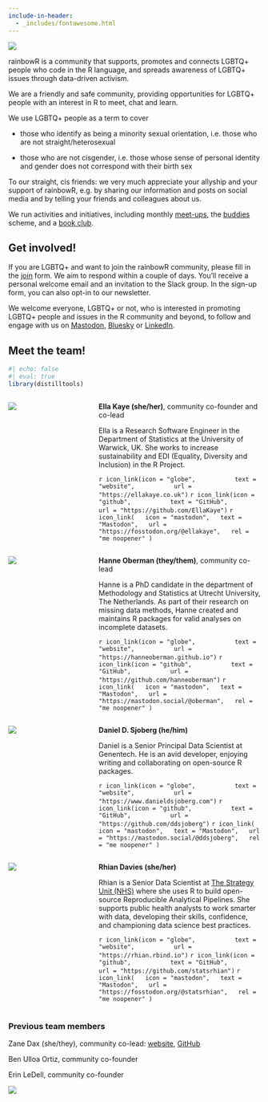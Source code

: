 ```yaml
---
include-in-header: 
  - _includes/fontawesome.html
---
```


![](images/rainbowR-banner-thin1.svg)

rainbowR is a community that supports, promotes and connects LGBTQ+ people who code in the R language, and spreads awareness of LGBTQ+ issues through data-driven activism. 

We are a friendly and safe community, providing opportunities for LGBTQ+ people with an interest in R to meet, chat and learn.

We use LGBTQ+ people as a term to cover

-   those who identify as being a minority sexual orientation, i.e. those who are not straight/heterosexual

-   those who are not cisgender, i.e. those whose sense of personal identity and gender does not correspond with their birth sex

To our straight, cis friends: we very much appreciate your allyship and your support of rainbowR, e.g. by sharing our information and posts on social media and by telling your friends and colleagues about us.

We run activities and initiatives, including monthly [meet-ups](meetups.qmd), the [buddies](buddies.qmd) scheme, and a [book club](book-club.qmd).

## Get involved!

If you are LGBTQ+ and want to join the rainbowR community, please fill in the [join](https://docs.google.com/forms/d/1y7SOWE3IW-fpR_5Cd4mK-CMUpFZ-hvhY4cTj34JqTVE/) form. We aim to respond within a couple of days. You'll receive a personal welcome email and an invitation to the Slack group. In the sign-up form, you can also opt-in to our newsletter.

We welcome everyone, LGBTQ+ or not, who is interested in promoting LGBTQ+ people and issues in the R community and beyond, to follow and engage with us on [Mastodon](https://tech.lgbt/@rainbowR), [Bluesky](https://bsky.app/profile/rainbowr.org) or [LinkedIn](https://www.linkedin.com/groups/13115940/).

## Meet the team!

```r
#| echo: false
#| eval: true
library(distilltools)
```

:::: {.columns}

::: {.column width="25%"}
![](images/people/ella.jpeg)
:::

::: {.column width="5%"}

:::

::: {.column width="70%"}
**Ella Kaye (she/her)**, community co-founder and co-lead

Ella is a Research Software Engineer in the Department of Statistics at the University of Warwick, UK. She works to increase sustainability and EDI (Equality, Diversity and Inclusion) in the R Project. 

`r icon_link(icon = "globe",
          text = "website",
          url = "https://ellakaye.co.uk")
`
`r icon_link(icon = "github",
          text = "GitHub",
          url = "https://github.com/EllaKaye")
`
`r icon_link(
  icon = "mastodon",
  text = "Mastodon",
  url = "https://fosstodon.org/@ellakaye",
  rel = "me noopener"
)`
:::

::::


:::: {.columns}

::: {.column width="25%"}
![](images/people/hanne.jpeg)
:::

::: {.column width="5%"}

:::

::: {.column width="70%"}
**Hanne Oberman (they/them)**, community co-lead

Hanne is a PhD candidate in the department of Methodology and Statistics at Utrecht University, The Netherlands. As part of their research on missing data methods, Hanne created and maintains R packages for valid analyses on incomplete datasets.

`r icon_link(icon = "globe",
          text = "website",
          url = "https://hanneoberman.github.io")
`
`r icon_link(icon = "github",
          text = "GitHub",
          url = "https://github.com/hanneoberman")
`
`r icon_link(
  icon = "mastodon",
  text = "Mastodon",
  url = "https://mastodon.social/@oberman",
  rel = "me noopener"
)`
:::

::::

:::: {.columns}

::: {.column width="25%"}
![](images/people/daniel.jpeg)
:::

::: {.column width="5%"}

:::

::: {.column width="70%"}
**Daniel D. Sjoberg (he/him)**

Daniel is a Senior Principal Data Scientist at Genentech. He is an avid developer, enjoying writing and collaborating on open-source R packages.

`r icon_link(icon = "globe",
          text = "website",
          url = "https://www.danieldsjoberg.com")
`
`r icon_link(icon = "github",
          text = "GitHub",
          url = "https://github.com/ddsjoberg")
`
`r icon_link(
  icon = "mastodon",
  text = "Mastodon",
  url = "https://mastodon.social/@ddsjoberg",
  rel = "me noopener"
)`
:::

::::


:::: {.columns}

::: {.column width="25%"}
![](images/people/rhian.jpg)
:::

::: {.column width="5%"}

:::

::: {.column width="70%"}
**Rhian Davies (she/her)**

Rhian is a Senior Data Scientist at [The Strategy Unit (NHS)](https://www.strategyunitwm.nhs.uk/) where she uses R to build open-source Reproducible Analytical Pipelines. She supports public health analysts to work smarter with data, developing their skills, confidence, and championing data science best practices.

`r icon_link(icon = "globe",
          text = "website",
          url = "https://rhian.rbind.io")
`
`r icon_link(icon = "github",
          text = "GitHub",
          url = "https://github.com/statsrhian")
`
`r icon_link(
  icon = "mastodon",
  text = "Mastodon",
  url = "https://fosstodon.org/@statsrhian",
  rel = "me noopener"
)`
:::

::::


### Previous team members

Zane Dax (she/they), community co-lead: [website](https://www.trans-can.ca), [GitHub](https://github.com/PythonCoderUnicorn)

Ben Ulloa Ortiz, community co-founder

Erin LeDell, community co-founder

![](images/rainbowR-banner-thin2.svg)
